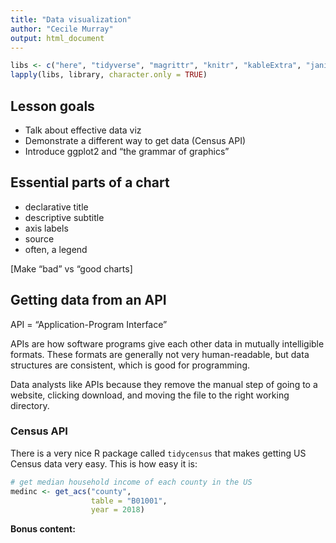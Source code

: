 ```yaml
---
title: "Data visualization"
author: "Cecile Murray"
output: html_document
---
```


```r
libs <- c("here", "tidyverse", "magrittr", "knitr", "kableExtra", "janitor", "tidycensus")
lapply(libs, library, character.only = TRUE)
```

## Lesson goals


- Talk about effective data viz
- Demonstrate a different way to get data (Census API)
- Introduce ggplot2 and "the grammar of graphics"

## Essential parts of a chart

- declarative title
- descriptive subtitle
- axis labels
- source
- often, a legend 

[Make "bad" vs "good charts]

## Getting data from an API

API = "Application-Program Interface"

APIs are how software programs give each other data in mutually intelligible formats. These formats are generally not very human-readable, but data structures are consistent, which is good for programming.

Data analysts like APIs because they remove the manual step of going to a website, clicking download, and moving the file to the right working directory.

### Census API

There is a very nice R package called `tidycensus` that makes getting US Census data very easy. 
This is how easy it is:

```r
# get median household income of each county in the US
medinc <- get_acs("county",
                  table = "B01001",
                  year = 2018)

```

**Bonus content:** 